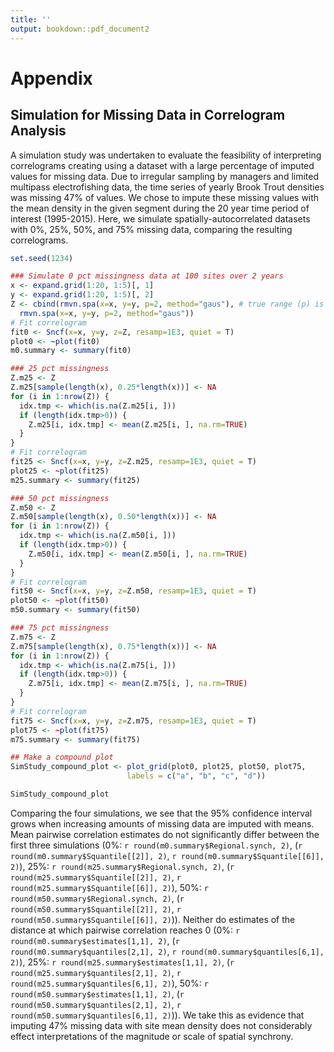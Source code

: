 ```yaml
---
title: ''
output: bookdown::pdf_document2
---
```


# Appendix

\renewcommand{\thefigure}{A\arabic{figure}}
\setcounter{figure}{0}

## Simulation for Missing Data in Correlogram Analysis
A simulation study was undertaken to evaluate the feasibility of interpreting correlograms creating using a dataset with a large percentage of imputed values for missing data. Due to irregular sampling by managers and limited multipass electrofishing data, the time series of yearly Brook Trout densities was missing 47% of values. We chose to impute these missing values with the mean density in the given segment during the 20 year time period of interest (1995-2015). Here, we simulate spatially-autocorrelated datasets with 0%, 25%, 50%, and 75% missing data, comparing the resulting correlograms.

```r
set.seed(1234)

### Simulate 0 pct missingness data at 100 sites over 2 years
x <- expand.grid(1:20, 1:5)[, 1]
y <- expand.grid(1:20, 1:5)[, 2]
Z <- cbind(rmvn.spa(x=x, y=y, p=2, method="gaus"), # true range (p) is 2 under Gaussian covariance function
  rmvn.spa(x=x, y=y, p=2, method="gaus"))
# Fit correlogram
fit0 <- Sncf(x=x, y=y, z=Z, resamp=1E3, quiet = T)
plot0 <- ~plot(fit0)
m0.summary <- summary(fit0)

### 25 pct missingness
Z.m25 <- Z
Z.m25[sample(length(x), 0.25*length(x))] <- NA
for (i in 1:nrow(Z)) {
  idx.tmp <- which(is.na(Z.m25[i, ]))
  if (length(idx.tmp>0)) {
    Z.m25[i, idx.tmp] <- mean(Z.m25[i, ], na.rm=TRUE)
  }
}
# Fit correlogram
fit25 <- Sncf(x=x, y=y, z=Z.m25, resamp=1E3, quiet = T)
plot25 <- ~plot(fit25)
m25.summary <- summary(fit25)

### 50 pct missingness
Z.m50 <- Z
Z.m50[sample(length(x), 0.50*length(x))] <- NA
for (i in 1:nrow(Z)) {
  idx.tmp <- which(is.na(Z.m50[i, ]))
  if (length(idx.tmp>0)) {
    Z.m50[i, idx.tmp] <- mean(Z.m50[i, ], na.rm=TRUE)
  }
}
# Fit correlogram
fit50 <- Sncf(x=x, y=y, z=Z.m50, resamp=1E3, quiet = T)
plot50 <- ~plot(fit50)
m50.summary <- summary(fit50)

### 75 pct missingness
Z.m75 <- Z
Z.m75[sample(length(x), 0.75*length(x))] <- NA
for (i in 1:nrow(Z)) {
  idx.tmp <- which(is.na(Z.m75[i, ]))
  if (length(idx.tmp>0)) {
    Z.m75[i, idx.tmp] <- mean(Z.m75[i, ], na.rm=TRUE)
  }
}
# Fit correlogram
fit75 <- Sncf(x=x, y=y, z=Z.m75, resamp=1E3, quiet = T)
plot75 <- ~plot(fit75)
m75.summary <- summary(fit75)

## Make a compound plot
SimStudy_compound_plot <- plot_grid(plot0, plot25, plot50, plot75,
                          labels = c("a", "b", "c", "d"))
```

```r
SimStudy_compound_plot
```

Comparing the four simulations, we see that the 95% confidence interval grows when increasing amounts of missing data are imputed with means. Mean pairwise correlation estimates do not significantly differ between the first three simulations (0%: `r round(m0.summary$Regional.synch, 2)`, (`r round(m0.summary$Squantile[[2]], 2)`, `r round(m0.summary$Squantile[[6]], 2)`), 25%: `r round(m25.summary$Regional.synch, 2)`, (`r round(m25.summary$Squantile[[2]], 2)`, `r round(m25.summary$Squantile[[6]], 2)`), 50%: `r round(m50.summary$Regional.synch, 2)`, (`r round(m50.summary$Squantile[[2]], 2)`, `r round(m50.summary$Squantile[[6]], 2)`)). Neither do estimates of the distance at which pairwise correlation reaches 0 (0%: `r round(m0.summary$estimates[1,1], 2)`, (`r round(m0.summary$quantiles[2,1], 2)`, `r round(m0.summary$quantiles[6,1], 2)`), 25%: `r round(m25.summary$estimates[1,1], 2)`, (`r round(m25.summary$quantiles[2,1], 2)`, `r round(m25.summary$quantiles[6,1], 2)`), 50%: `r round(m50.summary$estimates[1,1], 2)`, (`r round(m50.summary$quantiles[2,1], 2)`, `r round(m50.summary$quantiles[6,1], 2)`)). We take this as evidence that imputing 47% missing data with site mean density does not considerably effect interpretations of the magnitude or scale of spatial synchrony.